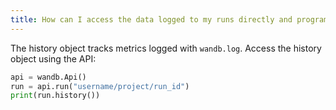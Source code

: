 ```yaml
---
title: How can I access the data logged to my runs directly and programmatically?
---
```


The history object tracks metrics logged with `wandb.log`. Access the history object using the API:

```python
api = wandb.Api()
run = api.run("username/project/run_id")
print(run.history())
```
